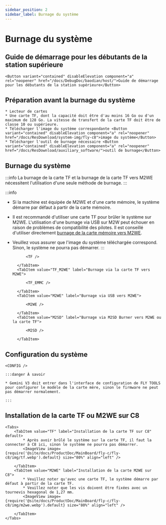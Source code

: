 ```yaml
---
sidebar_position: 2
sidebar_label: Burnage du système
---
```



# Burnage du système

## Guide de démarrage pour les débutants de la station supérieure

    <Button variant="contained" disableElevation component="a" rel="noopener" href="/docs/DebugDoc/baodian/host/">Guide de démarrage pour les débutants de la station supérieure</Button>

## Préparation avant la burnage du système

    * Lecteur de cartes
    * Une carte TF, dont la capacité doit être d'au moins 16 Go ou d'un maximum de 128 Go. La vitesse de transfert de la carte TF doit être de classe 10 ou supérieure.
    * Télécharger l'image du système correspondante <Button variant="contained" disableElevation component="a" rel="noopener" href="/docs/ResDownload/system-img/fly-c8">image du système</Button>
    * Télécharger l'outil de burnage nécessaire <Button variant="contained" disableElevation component="a" rel="noopener" href="/docs/ResDownload/auxiliary_software/">outil de burnage</Button>

## Burnage du système

:::info
La burnage de la carte TF et la burnage de la carte TF vers M2WE nécessitent l'utilisation d'une seule méthode de burnage.
:::

:::info
* Si la machine est équipée de M2WE et d'une carte mémoire, le système démarre par défaut à partir de la carte mémoire.
* Il est recommandé d'utiliser une carte TF pour brûler le système sur M2WE. L'utilisation d'une burnage via USB sur M2W peut échouer en raison de problèmes de compatibilité des pilotes. Il est conseillé d'utiliser directement [burnage de la carte mémoire vers M2WE](https://mellow-next.klipper.cn/docs/ProductDoc/SBC/fly-pi-v2/fly-os).
* Veuillez vous assurer que l'image du système téléchargée correspond. Sinon, le système ne pourra pas démarrer.
:::

    <Tabs>
        <TabItem value="TF" label="Burnage vers la carte TF" default>
            
            <TF />
            
        </TabItem>
        <TabItem value="TF_M2WE" label="Burnage via la carte TF vers M2WE">
            
            <TF_EMMC />

        </TabItem>
        <TabItem value="M2WE" label="Burnage via USB vers M2WE">
            
            <M2WE />

        </TabItem>
        <TabItem value="M2SD" label="Burnage via M2SD Burner vers M2WE ou la carte TF">
            
            <M2SD />

        </TabItem>
    </Tabs>

## Configuration du système

    <CONFIG />

    :::danger À savoir

    * Gemini V3 doit entrer dans l'interface de configuration de FLY TOOLS pour configurer le modèle de la carte mère, sinon le firmware ne peut pas démarrer normalement.

    :::

## Installation de la carte TF ou M2WE sur C8

    <Tabs>
        <TabItem value="TF" label="Installation de la carte TF sur C8" default>
            * Après avoir brûlé le système sur la carte TF, il faut la connecter à C8 ici, sinon le système ne pourra pas démarrer.
            <ImageView image={require('@site/docs/ProductDoc/MainBoard/fly-c/fly-c8/img/tf.webp').default} size="80%" align="left" />  

        </TabItem>
        <TabItem value="M2WE" label="Installation de la carte M2WE sur C8">
            * Veuillez noter qu'avec une carte TF, le système démarre par défaut à partir de la carte TF.
            * Veuillez noter que les vis doivent être fixées avec un tournevis hexagonal de 1,27 mm.
            <ImageView image={require('@site/docs/ProductDoc/MainBoard/fly-c/fly-c8/img/m2we.webp').default} size="80%" align="left" />  

        </TabItem>
    </Tabs>
